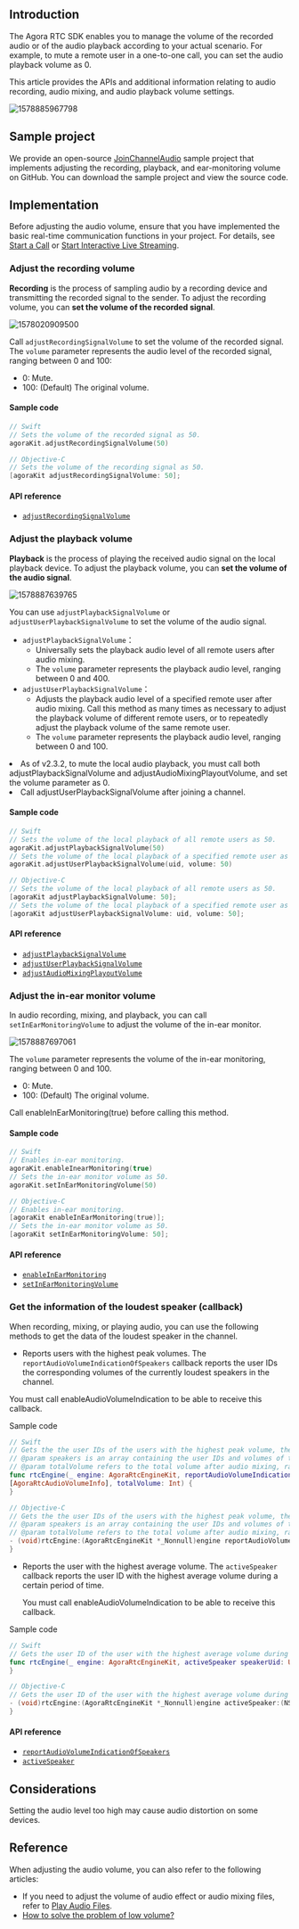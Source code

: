 <PlatformWrapper platform="ios">

## Introduction

The Agora RTC SDK enables you to manage the volume of the recorded audio or of the audio playback according to your actual scenario. For example, to mute a remote user in a one-to-one call, you can set the audio playback volume as 0.

This article provides the APIs and additional information relating to audio recording, audio mixing, and audio playback volume settings.

![1578885967798](https://web-cdn.agora.io/docs-files/1578885967798)

## Sample project

We provide an open-source [JoinChannelAudio](https://github.com/AgoraIO/API-Examples/blob/master/iOS/APIExample/Examples/Basic/JoinChannelAudio/JoinChannelAudio.swift) sample project that implements adjusting the recording, playback, and ear-monitoring volume on GitHub. You can download the sample project and view the source code.

## Implementation
Before adjusting the audio volume, ensure that you have implemented the basic real-time communication functions in your project. For details, see [Start a Call](start_call_ios) or [Start Interactive Live Streaming](../quickstart-guide/start-video-streaming).

### Adjust the recording volume

**Recording** is the process of sampling audio by a recording device and transmitting the recorded signal to the sender. To adjust the recording volume, you can **set the volume of the recorded signal**.

![1578020909500](https://web-cdn.agora.io/docs-files/1578020909500)

Call `adjustRecordingSignalVolume` to set the volume of the recorded signal.
The `volume` parameter represents the audio level of the recorded signal, ranging between 0 and 100:
- 0: Mute.
- 100: (Default) The original volume.

#### Sample code

```swift
// Swift
// Sets the volume of the recorded signal as 50.
agoraKit.adjustRecordingSignalVolume(50)
```

```objective-c
// Objective-C
// Sets the volume of the recording signal as 50.
[agoraKit adjustRecordingSignalVolume: 50];
```

#### API reference

- [`adjustRecordingSignalVolume`](./API%20Reference/oc/Classes/AgoraRtcEngineKit.html#//api/name/adjustRecordingSignalVolume:)

### Adjust the playback volume

**Playback** is the process of playing the received audio signal on the local playback device. To adjust the playback volume, you can **set the volume of the audio signal**.

![1578887639765](https://web-cdn.agora.io/docs-files/1578887639765)

You can use `adjustPlaybackSignalVolume` or `adjustUserPlaybackSignalVolume` to set the volume of the audio signal.
- `adjustPlaybackSignalVolume`：
  - Universally sets the playback audio level of all remote users after audio mixing.
  - The `volume` parameter represents the playback audio level, ranging between 0 and 400. 
- `adjustUserPlaybackSignalVolume`：
  - Adjusts the playback audio level of a specified remote user after audio mixing. Call this method as many times as necessary to adjust the playback volume of different remote users, or to repeatedly adjust the playback volume of the same remote user.
  - The `volume` parameter represents the playback audio level, ranging between 0 and 100. 

<div class="alert note"><li>As of v2.3.2, to mute the local audio playback, you must call both adjustPlaybackSignalVolume and adjustAudioMixingPlayoutVolume, and set the volume parameter as 0.</li><li>Call adjustUserPlaybackSignalVolume after joining a channel.</li></div>

#### Sample code

```swift
// Swift
// Sets the volume of the local playback of all remote users as 50.
agoraKit.adjustPlaybackSignalVolume(50)
// Sets the volume of the local playback of a specified remote user as 50.
agoraKit.adjustUserPlaybackSignalVolume(uid, volume: 50)
```

```objective-c
// Objective-C
// Sets the volume of the local playback of all remote users as 50.
[agoraKit adjustPlaybackSignalVolume: 50];
// Sets the volume of the local playback of a specified remote user as 50.
[agoraKit adjustUserPlaybackSignalVolume: uid, volume: 50];
```

#### API reference

- [`adjustPlaybackSignalVolume`](./API%20Reference/oc/Classes/AgoraRtcEngineKit.html#//api/name/adjustPlaybackSignalVolume:)
- [`adjustUserPlaybackSignalVolume`](./API%20Reference/oc/Classes/AgoraRtcEngineKit.html#//api/name/adjustUserPlaybackSignalVolume:volume:)
- [`adjustAudioMixingPlayoutVolume`](./API%20Reference/oc/Classes/AgoraRtcEngineKit.html#//api/name/adjustAudioMixingPlayoutVolume:)

### Adjust the in-ear monitor volume

In audio recording, mixing, and playback, you can call `setInEarMonitoringVolume` to adjust the volume of the in-ear monitor.

![1578887697061](https://web-cdn.agora.io/docs-files/1578887697061)

The `volume` parameter represents the volume of the in-ear monitoring, ranging between 0 and 100.
- 0: Mute.
- 100: (Default) The original volume.

<div class="alert note">Call enableInEarMonitoring(true) before calling this method.</div>

#### Sample code

```swift
// Swift
// Enables in-ear monitoring.
agoraKit.enableInearMonitoring(true)
// Sets the in-ear monitor volume as 50.
agoraKit.setInEarMonitoringVolume(50)
```

```objective-c
// Objective-C
// Enables in-ear monitoring.
[agoraKit enableInEarMonitoring(true)];
// Sets the in-ear monitor volume as 50.
[agoraKit setInEarMonitoringVolume: 50];
```

#### API reference

- [`enableInEarMonitoring`](./API%20Reference/oc/Classes/AgoraRtcEngineKit.html#//api/name/enableInEarMonitoring:)
- [`setInEarMonitoringVolume`](./API%20Reference/oc/Classes/AgoraRtcEngineKit.html#//api/name/setInEarMonitoringVolume:)

### Get the information of the loudest speaker (callback)

When recording, mixing, or playing audio, you can use the following methods to get the data of the loudest speaker in the channel.

-  Reports users with the highest peak volumes. The `reportAudioVolumeIndicationOfSpeakers` callback reports the user IDs the corresponding volumes of the currently loudest speakers in the channel.

  <div class="alert note">You must call enableAudioVolumeIndication to be able to receive this callback.</div>

Sample code

```swift
// Swift
// Gets the the user IDs of the users with the highest peak volume, the corresponding volumes, as well as whether the local user is speaking.
// @param speakers is an array containing the user IDs and volumes of the local and the remote users. The volume parameter ranges between 0 and 255.
// @param totalVolume refers to the total volume after audio mixing, ranging between 0 and 255.
func rtcEngine(_ engine: AgoraRtcEngineKit, reportAudioVolumeIndicationOfSpeakers speakers:
[AgoraRtcAudioVolumeInfo], totalVolume: Int) {
}
```

```objective-c
// Objective-C
// Gets the the user IDs of the users with the highest peak volume, the corresponding volumes, as well as whether the local user is speaking.
// @param speakers is an array containing the user IDs and volumes of the local and the remote users. The volume parameter ranges between 0 and 255.
// @param totalVolume refers to the total volume after audio mixing, ranging between 0 and 255.
- (void)rtcEngine:(AgoraRtcEngineKit *_Nonnull)engine reportAudioVolumeIndicationOfSpeakers:(NSArray<AgoraRtcAudioVolumeInfo*> *_Nonnull)speakers totalVolume:(NSInteger)totalVolume {
}
```

- Reports the user with the highest average volume. The `activeSpeaker` callback reports the user ID with the highest average volume during a certain period of time.

  <div class="alert note">You must call enableAudioVolumeIndication to be able to receive this callback.</div>

Sample code

```swift
// Swift
// Gets the user ID of the user with the highest average volume during a certain period of time.
func rtcEngine(_ engine: AgoraRtcEngineKit, activeSpeaker speakerUid: UInt) {
}
```

```objective-c
// Objective-C
// Gets the user ID of the user with the highest average volume during a certain period of time.
- (void)rtcEngine:(AgoraRtcEngineKit *_Nonnull)engine activeSpeaker:(NSUInteger)speakerUid {
}
```

#### API reference

- [`reportAudioVolumeIndicationOfSpeakers`](./API%20Reference/oc/Protocols/AgoraRtcEngineDelegate.html#//api/name/rtcEngine:reportAudioVolumeIndicationOfSpeakers:totalVolume:4)
- [`activeSpeaker`](./API%20Reference/oc/Protocols/AgoraRtcEngineDelegate.html#//api/name/rtcEngine:activeSpeaker:)

## Considerations

Setting the audio level too high may cause audio distortion on some devices.

## Reference

When adjusting the audio volume, you can also refer to the following articles:

- If you need to adjust the volume of audio effect or audio mixing files, refer to [Play Audio Files](../advanced-features/audio-effect-mixing).
- [How to solve the problem of low volume?](https://docs.agora.io/en/faq/audio_low)

</PlatformWrapper>